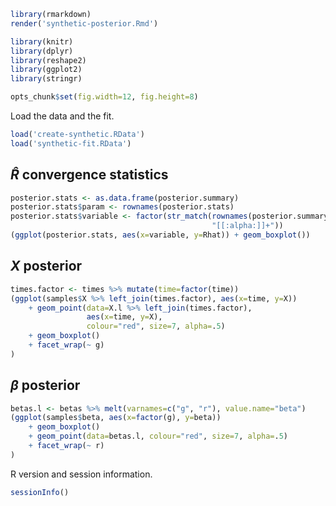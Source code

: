 ```r
library(rmarkdown)
render('synthetic-posterior.Rmd')

```

```r
library(knitr)
library(dplyr)
library(reshape2)
library(ggplot2)
library(stringr)

```

```r
opts_chunk$set(fig.width=12, fig.height=8)

```

Load the data and the fit.
```r
load('create-synthetic.RData')
load('synthetic-fit.RData')

```


## $\hat{R}$ convergence statistics

```r
posterior.stats <- as.data.frame(posterior.summary)
posterior.stats$param <- rownames(posterior.stats)
posterior.stats$variable <- factor(str_match(rownames(posterior.summary),
                                             "[[:alpha:]]+"))
(ggplot(posterior.stats, aes(x=variable, y=Rhat)) + geom_boxplot())

```


## $X$ posterior

```r
times.factor <- times %>% mutate(time=factor(time))
(ggplot(samples$X %>% left_join(times.factor), aes(x=time, y=X))
    + geom_point(data=X.l %>% left_join(times.factor),
                 aes(x=time, y=X),
                 colour="red", size=7, alpha=.5)
    + geom_boxplot()
    + facet_wrap(~ g)
)

```


## $\beta$ posterior

```r
betas.l <- betas %>% melt(varnames=c("g", "r"), value.name="beta")
(ggplot(samples$beta, aes(x=factor(g), y=beta))
    + geom_boxplot()
    + geom_point(data=betas.l, colour="red", size=7, alpha=.5)
    + facet_wrap(~ r)
)

```


R version and session information.
```r
sessionInfo()

```
